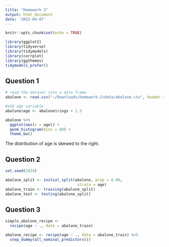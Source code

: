```yaml
---
title: "Homework 2"
output: html_document
date: '2022-04-07'
---
```



```r
knitr::opts_chunk$set(echo = TRUE)
```

```r
library(ggplot2)
library(tidyverse)
library(tidymodels)
library(corrplot)
library(ggthemes)
tidymodels_prefer()
```


## Question 1 
```r
# read the dataset into a data frame
abalone <- read.csv("~/Downloads/homework-2/data/abalone.csv", header = TRUE)

#add age variable
abalone$age <- abalone$rings + 1.5

abalone %>% 
  ggplot(aes(x = age)) +
  geom_histogram(bins = 60) +
  theme_bw()
```

The distribution of age is skewed to the right.


## Question 2
```r
set.seed(2424)

abalone_split <- initial_split(abalone, prop = 0.80,
                                strata = age)
abalone_train <- training(abalone_split)
abalone_test <- testing(abalone_split)
```

## Question 3 
```r
simple_abalone_recipe <-
  recipe(age ~ ., data = abalone_train)

abalone_recipe <- recipe(age ~ ., data = abalone_train) %>% 
  step_dummy(all_nominal_predictors())

```

